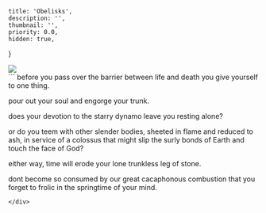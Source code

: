     title: 'Obelisks',
    description: '',
    thumbnail: '',
    priority: 0.0,
    hidden: true,
}

<div className='flex justify-center pt-10 w-full'>
    <img src={'/obelisks.png'} className="max-h-[34rem] border-2 border-black"/>
</div>


<div className='flex justify-center pt-10 w-full'>
```
before you pass over
the barrier
between life and death
you give yourself
to one thing.

pour out your soul
and engorge your trunk.

does your devotion
to the starry dynamo
leave you resting alone?

or do you teem
with other slender bodies,
sheeted in flame
and reduced to ash,
in service of a colossus
that might slip the surly bonds of Earth
and touch the face of God?

either way,
time will erode
your lone trunkless
leg of stone.

dont become so consumed
by our great cacaphonous combustion
that you forget to frolic
in the springtime
of your mind.
```
</div>